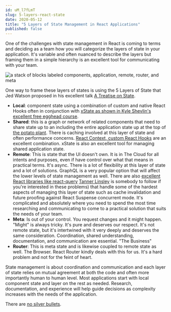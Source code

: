```yaml
---
id: uM_l7fLmT
slug: 5-layers-react-state
date: 2020-05-12
title: "5 Layers of State Management in React Applications"
published: false
---
```


One of the challenges with state management in React is coming to terms and deciding as a team how you will categorize the layers of state in your application. It's variable and often nuanced to describe the layers but framing them in a simple hierarchy is an excellent tool for communicating with your team.

![a stack of blocks labeled components, application, remote, router, and meta](./5-layers-of-state.png)

One way to frame these layers of states is using the 5 Layers of State that Jed Watson proposed in his excellent talk [A Treatise on State](https://www.youtube.com/watch?v=tBz3UmZG_bk).
* **Local**: component state using a combination of custom and native React Hooks often in conjunction with [xState as shown in Kyle Shevlin's excellent free egghead course](https://egghead.io/courses/introduction-to-state-machines-using-xstate).
* **Shared**: this is a graph or network of related components that need to share state up to an including the entire application state up at the top of [the potato plant](https://joelhooks.com/react-potato-plant). There is caching involved at this layer of state and often performance concerns. [React Context, custom React Hooks](https://joelhooks.com/react-context) are an excellent combination. xState is also an excellent tool for managing shared application state.
* **Remote**: This is state that the UI doesn't own. It is in The Cloud for all intents and purposes, even if have control over what that means in practical terms. It's async. There is a lot of flexibility at this layer of state and a lot of solutions. GraphQL is a very popular option that will affect the lower levels of state management as well. There are also [excellent React libraries like react-query](https://github.com/tannerlinsley/react-query) [Tanner Linsley](https://twitter.com/tannerlinsley) is somebody to follow if you're interested in these problems) that handle some of the hardest aspects of managing this layer of state such as cache invalidation and future proofing against React Suspense concurrent mode. It's complicated and absolutely where you need to spend the most time researching and communicating to come to a practical solution that suits the needs of your team.
* **Meta**: Is out of your control. You request changes and it might happen. "Might" is always tricky. It's pure and deserves our respect. It's not remote state, but it's intertwined with it very deeply and deserves the same consideration. Coordination, shared understanding, documentation, and communication are essential. "The Business"
* **Router**: This is meta state and is likewise coupled to remote state as well. The Browser. React Router kindly deals with this for us. It's a hard problem and not for the feint of heart.

State management is about coordination and communication and each layer of state relies on mutual agreement at both the code and often more importantly human to human level. Most applications start with local component state and layer on the rest as needed. Research, documentation, and experience will help guide decisions as complexity increases with the needs of the application.

There are [no silver bullets](https://en.wikipedia.org/wiki/No_Silver_Bullet).
